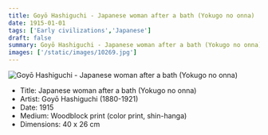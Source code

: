 ```yaml
---
title: Goyō Hashiguchi - Japanese woman after a bath (Yokugo no onna)
date: 1915-01-01
tags: ['Early civilizations','Japanese']
draft: false
summary: Goyō Hashiguchi - Japanese woman after a bath (Yokugo no onna)
images: ['/static/images/10269.jpg']
---
```


![Goyō Hashiguchi - Japanese woman after a bath (Yokugo no onna)](/static/images/10269.jpg)

* Title: Japanese woman after a bath (Yokugo no onna)
* Artist: Goyō Hashiguchi (1880-1921)
* Date: 1915
* Medium: Woodblock print (color print, shin-hanga)
* Dimensions: 40 x 26 cm


